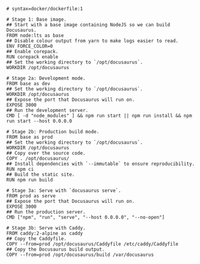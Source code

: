 ```docker
# syntax=docker/dockerfile:1

# Stage 1: Base image.
## Start with a base image containing NodeJS so we can build Docusaurus.
FROM node:lts as base
## Disable colour output from yarn to make logs easier to read.
ENV FORCE_COLOR=0
## Enable corepack.
RUN corepack enable
## Set the working directory to `/opt/docusaurus`.
WORKDIR /opt/docusaurus

# Stage 2a: Development mode.
FROM base as dev
## Set the working directory to `/opt/docusaurus`.
WORKDIR /opt/docusaurus
## Expose the port that Docusaurus will run on.
EXPOSE 3000
## Run the development server.
CMD [ -d "node_modules" ] && npm run start || npm run install && npm run start --host 0.0.0.0

# Stage 2b: Production build mode.
FROM base as prod
## Set the working directory to `/opt/docusaurus`.
WORKDIR /opt/docusaurus
## Copy over the source code.
COPY . /opt/docusaurus/
## Install dependencies with `--immutable` to ensure reproducibility.
RUN npm ci
## Build the static site.
RUN npm run build

# Stage 3a: Serve with `docusaurus serve`.
FROM prod as serve
## Expose the port that Docusaurus will run on.
EXPOSE 3000
## Run the production server.
CMD ["npm", "run", "serve", "--host 0.0.0.0", "--no-open"]

# Stage 3b: Serve with Caddy.
FROM caddy:2-alpine as caddy
## Copy the Caddyfile.
COPY --from=prod /opt/docusaurus/Caddyfile /etc/caddy/Caddyfile
## Copy the Docusaurus build output.
COPY --from=prod /opt/docusaurus/build /var/docusaurus
```

